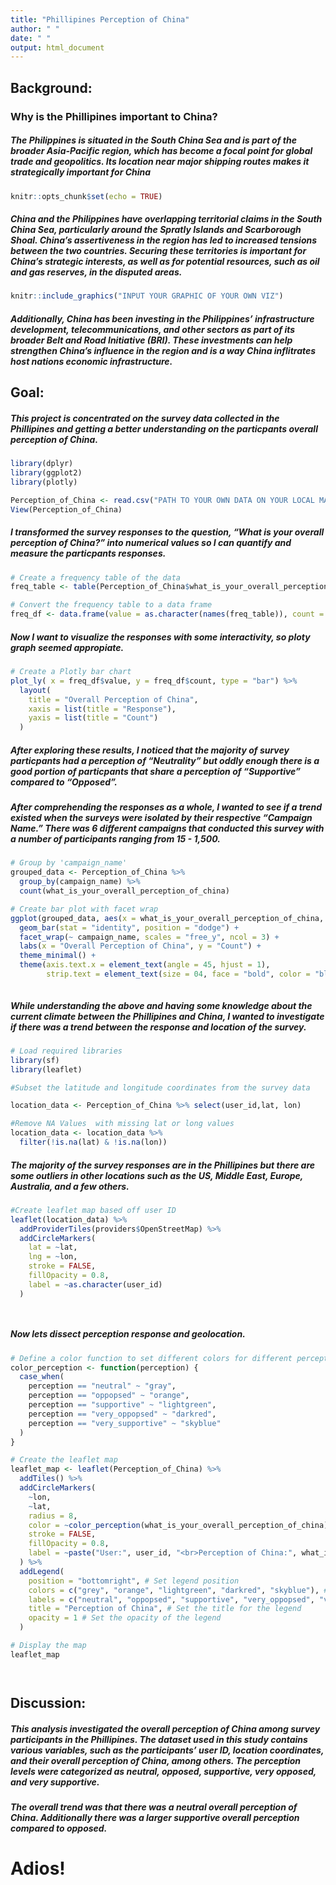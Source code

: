 ```yaml
---
title: "Phillipines Perception of China"
author: " "
date: " "
output: html_document
---
```

## Background:

### Why is the Phillipines important to China?


##### The Philippines is situated in the South China Sea and is part of the broader Asia-Pacific region, which has become a focal point for global trade and geopolitics. Its location near major shipping routes makes it strategically important for China
```r
knitr::opts_chunk$set(echo = TRUE)
```


##### China and the Philippines have overlapping territorial claims in the South China Sea, particularly around the Spratly Islands and Scarborough Shoal. China's assertiveness in the region has led to increased tensions between the two countries. Securing these territories is important for China's strategic interests, as well as for potential resources, such as oil and gas reserves, in the disputed areas.


```r

knitr::include_graphics("INPUT YOUR GRAPHIC OF YOUR OWN VIZ")

```


##### Additionally, China has been investing in the Philippines' infrastructure development, telecommunications, and other sectors as part of its broader Belt and Road Initiative (BRI). These investments can help strengthen China's influence in the region and is a way China inflitrates host nations economic infrastructure.


## Goal:


##### This project is concentrated on the survey data collected in the Phillipines and getting a better understanding on the particpants overall perception of China.



```r

library(dplyr)
library(ggplot2)
library(plotly)

```


```r
Perception_of_China <- read.csv("PATH TO YOUR OWN DATA ON YOUR LOCAL MACHINE")
View(Perception_of_China)

```

 


##### I transformed the survey responses to the question,  "What is your overall perception of China?" into numerical values so I can quantify and measure the particpants responses.  

```r


# Create a frequency table of the data
freq_table <- table(Perception_of_China$what_is_your_overall_perception_of_china)

# Convert the frequency table to a data frame
freq_df <- data.frame(value = as.character(names(freq_table)), count = as.numeric(freq_table))


```


##### Now I want to visualize the responses with some interactivity, so ploty graph seemed appropiate. 
```r

# Create a Plotly bar chart
plot_ly( x = freq_df$value, y = freq_df$count, type = "bar") %>%
  layout(
    title = "Overall Perception of China",
    xaxis = list(title = "Response"),
    yaxis = list(title = "Count")
  )

```

##### After exploring these results, I noticed that the majority of survey particpants had a perception of "Neutrality" but oddly enough there is a good portion of particpants that share a perception of "Supportive" compared to "Opposed". 



##### After comprehending the responses as a whole, I wanted to  see if a trend existed when the surveys were isolated by their respective "Campaign Name." There was 6 different campaigns that conducted this survey with a number of participants ranging from 15 - 1,500.

```r

# Group by 'campaign_name'
grouped_data <- Perception_of_China %>%
  group_by(campaign_name) %>%
  count(what_is_your_overall_perception_of_china)


```



```r

# Create bar plot with facet wrap
ggplot(grouped_data, aes(x = what_is_your_overall_perception_of_china, y = n, fill = what_is_your_overall_perception_of_china)) +
  geom_bar(stat = "identity", position = "dodge") +
  facet_wrap(~ campaign_name, scales = "free_y", ncol = 3) +
  labs(x = "Overall Perception of China", y = "Count") +
  theme_minimal() +
  theme(axis.text.x = element_text(angle = 45, hjust = 1),
        strip.text = element_text(size = 04, face = "bold", color = "black", lineheight = 0.2)) 



```




##### While understanding the above and having some knowledge about the current climate between the Phillipines and China, I wanted to investigate if there was a trend between the response and location of the survey.



```r

# Load required libraries
library(sf)
library(leaflet)
```


```r

#Subset the latitude and longitude coordinates from the survey data

location_data <- Perception_of_China %>% select(user_id,lat, lon)

#Remove NA Values  with missing lat or long values
location_data <- location_data %>%
  filter(!is.na(lat) & !is.na(lon))


```


##### The  majority of the survey responses are in the Phillipines but there are some outliers in other locations such as the US, Middle East, Europe, Australia, and a few others. 


```r
#Create leaflet map based off user ID
leaflet(location_data) %>%
  addProviderTiles(providers$OpenStreetMap) %>%
  addCircleMarkers(
    lat = ~lat,
    lng = ~lon,
    stroke = FALSE,
    fillOpacity = 0.8,
    label = ~as.character(user_id)
  )




```



##### Now lets dissect perception response and geolocation. 



```r
# Define a color function to set different colors for different perception levels
color_perception <- function(perception) {
  case_when(
    perception == "neutral" ~ "gray",
    perception == "oppopsed" ~ "orange",
    perception == "supportive" ~ "lightgreen",
    perception == "very_oppopsed" ~ "darkred",
    perception == "very_supportive" ~ "skyblue"
  )
}


```



```r

# Create the leaflet map
leaflet_map <- leaflet(Perception_of_China) %>%
  addTiles() %>%
  addCircleMarkers(
    ~lon,
    ~lat,
    radius = 8,
    color = ~color_perception(what_is_your_overall_perception_of_china),
    stroke = FALSE,
    fillOpacity = 0.8,
    label = ~paste("User:", user_id, "<br>Perception of China:", what_is_your_overall_perception_of_china)
  ) %>%
  addLegend(
    position = "bottomright", # Set legend position
    colors = c("grey", "orange", "lightgreen", "darkred", "skyblue"), # Set the colors used in the legend
    labels = c("neutral", "oppopsed", "supportive", "very_oppopsed", "very_supportive"), # Set the labels for the legend
    title = "Perception of China", # Set the title for the legend
    opacity = 1 # Set the opacity of the legend
  )

# Display the map
leaflet_map




```


## Discussion:


##### This analysis investigated the overall perception of China among survey participants in the Phillipines. The dataset used in this study contains various variables, such as the participants' user ID, location coordinates, and their overall perception of China, among others. The perception levels were categorized as neutral, opposed, supportive, very opposed, and very supportive.

##### The overall trend was that there was a neutral overall perception of China. Additionally there was a larger supportive overall perception compared to opposed. 



# Adios! 



